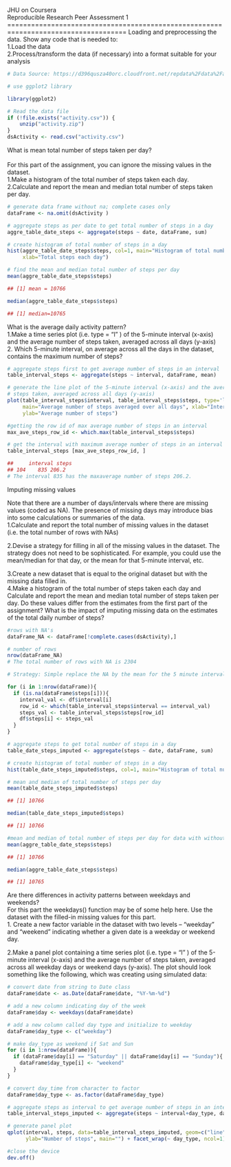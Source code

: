<p>JHU on Coursera<br>
Reproducible Research Peer Assessment 1
====================================================================================
Loading and preprocessing the data. Show any code that is needed to:<br>
1.Load the data <br>
2.Process/transform the data (if necessary) into a format suitable for your analysis

```r
# Data Source: https://d396qusza40orc.cloudfront.net/repdata%2Fdata%2Factivity.zip

# use ggplot2 library

library(ggplot2)

# Read the data file
if (!file.exists("activity.csv")) {
    unzip("activity.zip")
}
dsActivity <- read.csv("activity.csv")

```
What is mean total number of steps taken per day?<br>
<br>
For this part of the assignment, you can ignore the missing values in the dataset.<br>
1.Make a histogram of the total number of steps taken each day.<br>
2.Calculate and report the mean and median total number of steps taken per day.

```r
# generate data frame without na; complete cases only
dataFrame <- na.omit(dsActivity )

# aggregate steps as per date to get total number of steps in a day
aggre_table_date_steps <- aggregate(steps ~ date, dataFrame, sum)

# create histogram of total number of steps in a day
hist(aggre_table_date_steps$steps, col=1, main="Histogram of total number of steps per day", 
     xlab="Total steps each day")

# find the mean and median total number of steps per day
mean(aggre_table_date_steps$steps)

## [1] mean = 10766

median(aggre_table_date_steps$steps)

## [1] median=10765


```

What is the average daily activity pattern?<br>
1.Make a time series plot (i.e.  type = "l" ) of the 5-minute interval (x-axis) and the average number of steps taken, averaged across all days (y-axis)<br>
2. Which 5-minute interval, on average across all the days in the dataset, contains the maximum number of steps?


```r
# aggregate steps first to get average number of steps in an interval
table_interval_steps <- aggregate(steps ~ interval, dataFrame, mean)

# generate the line plot of the 5-minute interval (x-axis) and the average number of 
# steps taken, averaged across all days (y-axis)
plot(table_interval_steps$interval, table_interval_steps$steps, type='l', col=1, 
     main="Average number of steps averaged over all days", xlab="Interval", 
     ylab="Average number of steps")

#getting the row id of max average number of steps in an interval
max_ave_steps_row_id <- which.max(table_interval_steps$steps)

# get the interval with maximum average number of steps in an interval
table_interval_steps [max_ave_steps_row_id, ]

##     interval steps
## 104    835 206.2
# The interval 835 has the maxaverage number of steps 206.2.

```
Imputing missing values<br>

Note that there are a number of days/intervals where there are missing values (coded as NA). The presence of missing days may introduce bias into some calculations or summaries of the data.<br>
1.Calculate and report the total number of missing values in the dataset (i.e. the total number of rows with NAs)<br>

2.Devise a strategy for filling in all of the missing values in the dataset. The strategy does not need to be sophisticated. For example, you could use the mean/median for that day, or the mean for that 5-minute interval, etc.<br>

3.Create a new dataset that is equal to the original dataset but with the missing data filled in.
<br>
4.Make a histogram of the total number of steps taken each day and Calculate and report the mean and median total number of steps taken per day. Do these values differ from the estimates from the first part of the assignment? What is the impact of imputing missing data on the estimates of the total daily number of steps?

```r
#rows with NA's
dataFrame_NA <- dataFrame[!complete.cases(dsActivity),]

# number of rows
nrow(dataFrame_NA)
# The total number of rows with NA is 2304 

# Strategy: Simple replace the NA by the mean for the 5 minute interval using table_interval_steps

for (i in 1:nrow(dataFrame)){
  if (is.na(dataFrame$steps[i])){
    interval_val <- df$interval[i]
    row_id <- which(table_interval_steps$interval == interval_val)
    steps_val <- table_interval_steps$steps[row_id]
    df$steps[i] <- steps_val
  }
}

# aggregate steps to get total number of steps in a day
table_date_steps_imputed <- aggregate(steps ~ date, dataFrame, sum)

# create histogram of total number of steps in a day
hist(table_date_steps_imputed$steps, col=1, main="Histogram of total number of steps per day", xlab="Total number of steps in a day")

# mean and median of total number of steps per day
mean(table_date_steps_imputed$steps)

## [1] 10766

median(table_date_steps_imputed$steps)

## [1] 10766

#mean and median of total number of steps per day for data with without NA
mean(aggre_table_date_steps$steps)

## [1] 10766

median(aggre_table_date_steps$steps)

## [1] 10765

```

Are there differences in activity patterns between weekdays and weekends?<br>
For this part the  weekdays()  function may be of some help here. Use the dataset with the filled-in missing values for this part. <br>
1. Create a new factor variable in the dataset with two levels -- "weekday" and "weekend" indicating whether a given date is a weekday or weekend day.<br>

2.Make a panel plot containing a time series plot (i.e.  type = "l" ) of the 5-minute interval (x-axis) and the average number of steps taken, averaged across all weekday days or weekend days (y-axis). The plot should look something like the following, which was creating using simulated data:
<br>
```r
# convert date from string to Date class
dataFrame$date <- as.Date(dataFrame$date, "%Y-%m-%d")

# add a new column indicating day of the week 
dataFrame$day <- weekdays(dataFrame$date)

# add a new column called day type and initialize to weekday
dataFrame$day_type <- c("weekday")

# make day_type as weekend if Sat and Sun
for (i in 1:nrow(dataFrame)){
  if (dataFrame$day[i] == "Saturday" || dataFrame$day[i] == "Sunday"){
    dataFrame$day_type[i] <- "weekend"
  }
}

# convert day_time from character to factor
dataFrame$day_type <- as.factor(dataFrame$day_type)

# aggregate steps as interval to get average number of steps in an interval across all days
table_interval_steps_imputed <- aggregate(steps ~ interval+day_type, dataFrame, mean)

# generate panel plot
qplot(interval, steps, data=table_interval_steps_imputed, geom=c("line"), xlab="Interval", 
      ylab="Number of steps", main="") + facet_wrap(~ day_type, ncol=1)

#close the device
dev.off()

```
